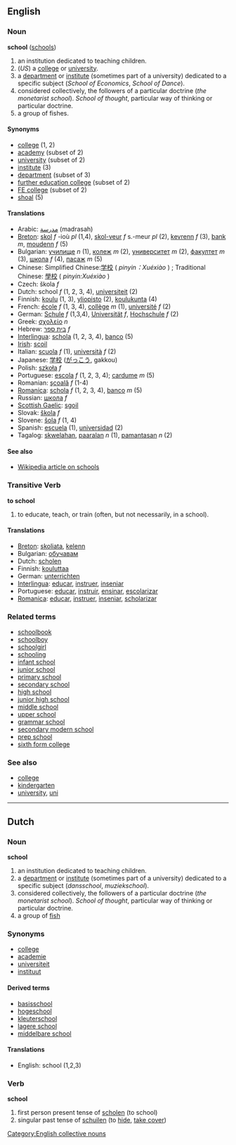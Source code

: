 ==English==
===Noun===
'''school''' ([[schools]])

# an institution dedicated to teaching children.
# (''US'') a [[college]] or [[university]].
# a [[department]] or [[institute]] (sometimes part of a university) dedicated to a specific subject (''School of Economics'', ''School of Dance'').
# considered collectively, the followers of a particular doctrine (''the monetarist school''). ''School of thought'', particular way of thinking or particular doctrine.
# a group of fishes.

====Synonyms====
*[[college]] (1, 2)
*[[academy]] (subset of 2)
*[[university]] (subset of 2)
*[[institute]] (3)
*[[department]] (subset of 3)
*[[further education college]] (subset of 2)
*[[FE college]] (subset of 2)
*[[shoal]] (5)

====Translations====
*Arabic: [[مدرسة]] (madrasah)
*[[Breton]]: [[skol]] ''f'' -ioù ''pl'' (1,4), [[skol-veur]] ''f'' s.-meur ''pl'' (2), [[kevrenn]] ''f'' (3), [[bank]] ''m'', [[moudenn]] ''f'' (5)
*Bulgarian: [[училище]] ''n'' (1), [[колеж]] ''m'' (2), [[университет]] ''m'' (2), [[факултет]] ''m'' (3), [[школа]] ''f'' (4), [[пасаж]] ''m'' (5)
*Chinese: Simplified Chinese:[[学校]] ( ''pinyin：Xuéxiào'' ) ; Traditional Chinese: [[學校]]  ( ''pinyin:Xuéxiào'' )
*Czech: škola ''f'' 
*Dutch: school ''f'' (1, 2, 3, 4), [[universiteit]] (2)
*Finnish: [[koulu]] (1, 3), [[yliopisto]] (2), [[koulukunta]] (4) 
*French: [[école]] ''f'' (1, 3, 4), [[collège]] ''m'' (1), [[université]] ''f'' (2)
*German: [[Schule]] ''f'' (1,3,4), [[Universität]] ''f'', [[Hochschule]] ''f'' (2) 
*Greek: [[σχολείο]] ''n''
*Hebrew: [[בית ספר]] ''f''
*[[Interlingua]]: [[schola]] (1, 2, 3, 4), [[banco]] (5)
*[[Irish]]: [[scoil]]
*Italian: [[scuola]] ''f'' (1), [[università]] ''f'' (2)
*Japanese: [[学校]] ([[がっこう]], gakkou)
*Polish: [[szkoła]] ''f''
*Portuguese: [[escola]] ''f'' (1, 2, 3, 4); [[cardume]] ''m'' (5)
*Romanian: [[şcoală]] ''f'' (1-4)
*[[Romanica]]: [[schola]] ''f'' (1, 2, 3, 4), [[banco]] ''m'' (5)
*Russian: [[шкoлa]] ''f'' 
*[[Scottish Gaelic]]: [[sgoil]]
*Slovak: [[škola]] ''f''
*Slovene: [[šola]] ''f'' (1, 4) 
*Spanish: [[escuela]] (1), [[universidad]] (2)
*Tagalog: [[skwelahan]], [[paaralan]] ''n'' (1), [[pamantasan]] ''n'' (2)

====See also====
*[[w:School|Wikipedia article on schools]]

===Transitive Verb===
'''to school'''

# to educate, teach, or train (often, but not necessarily, in a school).

====Translations====
*[[Breton]]: [[skoliata]], [[kelenn]]
*Bulgarian: [[обучавам]]
*Dutch: [[scholen]]
*Finnish: [[kouluttaa]]
*German: [[unterrichten]]
*[[Interlingua]]: [[educar]], [[instruer]], [[inseniar]]
*Portuguese: [[educar]], [[instruir]], [[ensinar]], [[escolarizar]]
*[[Romanica]]: [[educar]], [[instruer]], [[inseniar]], [[scholarizar]]

===Related terms===
*[[schoolbook]]
*[[schoolboy]]
*[[schoolgirl]]
*[[schooling]]
*[[infant school]]
*[[junior school]]
*[[primary school]]
*[[secondary school]]
*[[high school]]
*[[junior high school]]
*[[middle school]]
*[[upper school]]
*[[grammar school]]
*[[secondary modern school]]
*[[prep school]]
*[[sixth form college]]

===See also===
*[[college]]
*[[kindergarten]]
*[[university]], [[uni]]

----

==Dutch==
===Noun===
'''school'''

# an institution dedicated to teaching children.
# a [[department]] or [[institute]] (sometimes part of a university) dedicated to a specific subject (''dansschool'', ''muziekschool'').
# considered collectively, the followers of a particular doctrine (''the monetarist school''). ''School of thought'', particular way of thinking or particular doctrine.
# a group of [[fish]]

===Synonyms===
*[[college]]
*[[academie]]
*[[universiteit]]
*[[instituut]]

====Derived terms====
*[[basisschool]]
*[[hogeschool]]
*[[kleuterschool]]
*[[lagere school]]
*[[middelbare school]]

====Translations====
*English: school (1,2,3)

===Verb===
'''school'''

#first person present tense of [[scholen]] (to school)
#singular past tense of [[schuilen]] (to [[hide]], [[take cover]])


[[Category:English collective nouns]]